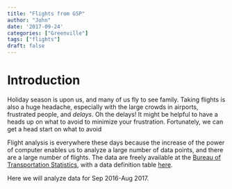 ```yaml
---
title: "Flights from GSP"
author: "John"
date: '2017-09-24'
categories: ["Greenville"]
tags: ["flights"]
draft: false
---
```


# Introduction

Holiday season is upon us, and many of us fly to see family. Taking flights is also a huge headache, especially with the large crowds in airports, frustrated people, and *delays*. Oh the delays! It might be helpful to have a heads up on what to avoid to minimize your frustration. Fortunately, we can get a head start on what to avoid

Flight analysis is everywhere these days because the increase of the power of computer enables us to analyze a large number of data points, and there are a large number of flights. The data are freely available at the [Bureau of Transportation Statistics](https://www.transtats.bts.gov/Tables.asp?DB_ID=120), with a data definition table [here](https://www.transtats.bts.gov/DatabaseInfo.asp?DB_ID=120&Link=0).

Here we will analyze data for Sep 2016-Aug 2017.
